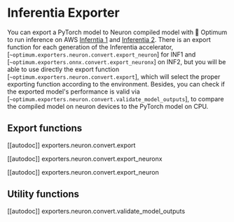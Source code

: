<!---
Copyright 2023 The HuggingFace Team. All rights reserved.

Licensed under the Apache License, Version 2.0 (the "License");
you may not use this file except in compliance with the License.
You may obtain a copy of the License at

    http://www.apache.org/licenses/LICENSE-2.0

Unless required by applicable law or agreed to in writing, software
distributed under the License is distributed on an "AS IS" BASIS,
WITHOUT WARRANTIES OR CONDITIONS OF ANY KIND, either express or implied.
See the License for the specific language governing permissions and
limitations under the License.
-->

# Inferentia Exporter

You can export a PyTorch model to Neuron compiled model with 🤗 Optimum to run inference on AWS [Inferntia 1](https://aws.amazon.com/ec2/instance-types/inf1/) 
and [Inferentia 2](https://aws.amazon.com/ec2/instance-types/inf2/). There is an export function for each generation of the Inferentia accelerator, [`~optimum.exporters.neuron.convert.export_neuron`] 
for INF1 and [`~optimum.exporters.onnx.convert.export_neuronx`] on INF2, but you will be able to use directly the export function [`~optimum.exporters.neuron.convert.export`], which will select the proper 
exporting function according to the environment. Besides, you can check if the exported model's performance is valid via [`~optimum.exporters.neuron.convert.validate_model_outputs`], to compare 
the compiled model on neuron devices to the PyTorch model on CPU.

## Export functions

[[autodoc]] exporters.neuron.convert.export

[[autodoc]] exporters.neuron.convert.export_neuronx

[[autodoc]] exporters.neuron.convert.export_neuron

## Utility functions

[[autodoc]] exporters.neuron.convert.validate_model_outputs